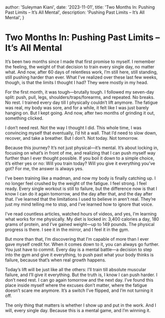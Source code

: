 
  author: 'Suleyman Kiani',
  date: '2023-11-01',
  title: 'Two Months In: Pushing Past Limits – It’s All Mental',
  description:
    'Pushing Past Limits – It’s All Mental',
}


# Two Months In: Pushing Past Limits – It’s All Mental

It’s been two months since I made that first promise to myself. I remember the feeling, the weight of that decision to train every single day, no matter what. And now, after 60 days of relentless work, I’m still here, still standing, still pushing harder than ever. What I’ve realized over these last few weeks, though, is that the limits I thought I had? They were mostly in my head.

For the first month, it was tough—brutally tough. I followed my seven-day split: push, pull, legs, shoulders/traps/forearms, and repeated. No breaks. No rest. I trained every day till I physically couldn’t lift anymore. The fatigue was real, my body was sore, and for a while, it felt like I was just barely hanging on. But I kept going. And now, after two months of grinding it out, something clicked.

I don’t need rest. Not the way I thought I did. This whole time, I was convincing myself that eventually, I’d hit a wall. That I’d need to slow down, recover, and take a breather. But I don’t. Not today. Not tomorrow.

Because this journey? It’s not just physical—it’s mental. It’s about locking in, focusing on what’s in front of me, and realizing that I can push myself way further than I ever thought possible. If you boil it down to a simple choice, it’s either yes or no: Will you train today? Will you give it everything you’ve got? For me, the answer is always yes.

I’ve been training like a madman, and now my body is finally catching up. I no longer feel crushed by the weight of the fatigue. I feel strong. I feel ready. Every single workout is still to failure, but the difference now is that I know I can do it again tomorrow, and the day after that, and the day after that. I’ve learned that the limitations I used to believe in aren’t real. They’re just my mind telling me to stop, and I’ve learned how to ignore that voice.

I’ve read countless articles, watched hours of videos, and yes, I’m learning what works for me physically. My diet is locked in: 3,400 calories a day, 180 grams of protein, and I’ve gained weight—up to 149 pounds. The physical progress is there. I see it in the mirror, and I feel it in the gym.

But more than that, I’m discovering that I’m capable of more than I ever gave myself credit for. When it comes down to it, you can always go further. You just have to commit. Every day is a mental battle—a decision to step into the gym and give it everything, to push past what your body thinks is failure, because that’s when real growth happens.

Today’s lift will be just like all the others: I’ll train till absolute muscular failure, and I’ll give it everything. But the truth is, I know I can push harder. I don’t need rest. I can go again tomorrow and the next day. I’ve found this place inside myself where the excuses don’t matter, where the fatigue doesn’t scare me anymore. It’s a switch I’ve flipped, and I’m not turning it off.

The only thing that matters is whether I show up and put in the work. And I will, every single day. Because this is a mental game, and I’m winning it.